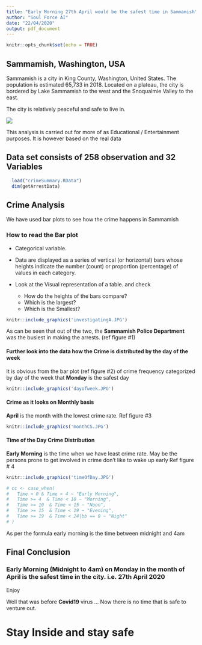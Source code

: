 ```yaml
---
title: "Early Morning 27th April would be the safest time in Sammamish"
author: "Soul Force AI"
date: "22/04/2020"
output: pdf_document
---
```


```r
knitr::opts_chunk$set(echo = TRUE)
```

## Sammamish, Washington, USA

Sammamish is a city in King County, Washington, United States. 
The population is estimated 65,733 in 2018. Located on a plateau, the city is bordered by Lake Sammamish to the west and the Snoqualmie Valley to the east.

The city is relatively peaceful and safe to live in.

![]("sammCity.JPG")

This analysis is carried out for more of as Educational / Entertainment purposes. It is however based on the real data

## Data set consists of 258 observation and 32 Variables

```r
  load("crimeSummary.RData")
  dim(getArrestData)
```

## Crime Analysis

We have used bar plots to see how the crime happens in Sammamish

### How to read the Bar plot
* Categorical variable.
* Data are displayed as a series of vertical (or horizontal) bars whose heights indicate the number (count) or proportion (percentage) of values in each category.
* Look at the Visual representation of a table. and check

  - How do the heights of the bars compare? 
  - Which is the largest?
  - Which is the Smallest?

```r
knitr::include_graphics('investigatingA.JPG')
```

As can be seen that out of the two, the **Sammamish Police Department** was the busiest in making the arrests. (ref figure #1)

#### Further look into the data how the Crime is distributed by the day of the week
It is obvious from the bar plot (ref figure #2) of crime frequency categorized by day of the week that **Monday** is the safest day


```r
knitr::include_graphics('dayofweek.JPG')
```



#### Crime as it looks on Monthly basis

**April** is the month with the lowest crime rate. Ref figure #3

```r
knitr::include_graphics('monthCS.JPG')
```



#### Time of the Day Crime Distribution

**Early Morning** is the time when we have least crime rate. May be the persons prone to get involved in crime don’t like to wake up early Ref figure # 4


```r
knitr::include_graphics('timeOfDay.JPG')
```



```r
# cc <- case_when(
#   Time > 0 & Time < 4 ~ "Early Morning",
#   Time >= 4  & Time < 10 ~ "Morning",
#   Time >= 10  & Time < 15 ~ "Noon",
#   Time >= 15  & Time < 19 ~ "Evening",
#   Time >= 19  & Time < 24|bb == 0 ~ "Night"
# )
```

As per the formula early morning is the time between midnight and 4am


## Final Conclusion

### Early Morning (Midnight to 4am) on Monday in the month of April is the safest time in the city. i.e. **27th April 2020**

Enjoy

Well that was before **Covid19** virus ... Now there is no time that is safe to venture out. 


# Stay Inside and stay safe
